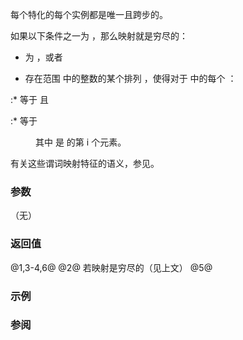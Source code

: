 {{cpp/container/mdspan/layout_stride/mapping/title|''mapping-traits''}}
{{cpp/container/mdspan/layout_stride/mapping/navbar}}
{{dcl begin}}
{{dcl|num=1|since=c++23|
static constexpr bool is_unique() noexcept;
}}
{{dcl|num=2|since=c++23|
constexpr bool is_exhaustive() const noexcept;
}}
{{dcl|num=3|since=c++23|
static constexpr bool is_strided() noexcept;
}}
{{dcl|num=4|since=c++23|
static constexpr bool is_always_unique() noexcept;
}}
{{dcl|num=5|since=c++23|
static constexpr bool is_always_exhaustive() noexcept;
}}
{{dcl|num=6|since=c++23|
static constexpr bool is_always_strided() noexcept;
}}
{{dcl end}}

{{tt|mapping}} 每个特化的每个实例都是唯一且跨步的。

如果以下条件之一为 {{c|true}}，那么映射就是穷尽的：
* {{c|rank_}} 为 {{c|0}}，或者
* 存在范围 {{range|0|rank_}} 中的整数的某个排列 {{c|p}}，使得对于 {{range|1|rank_}} 中的每个 {{c|i}}：
:* {{c|stride(p[0])}} 等于 {{c|1}} 且
:* {{c|stride(p[i])}} 等于 {{c|stride(p[i - 1]) * extents().extent(p[i - 1])}} 
: 其中 {{c|p[i]}} 是 {{c|p}} 的第 i 个元素。
{{petty|（{{lti|cpp/container/mdspan/layout_stride/mapping#成员常量|rank_}} 是 {{c/core|std::layout_stride::mapping}} 中定义的仅用于阐释的静态成员常量。）}}

有关这些谓词映射特征的语义，参见{{named req|LayoutMapping}}。

===参数===
（无）

===返回值===
@1,3-4,6@ {{c|true}}
@2@ {{c|true}} 若映射是穷尽的（见上文）
@5@ {{c|false}}

===示例===
{{example}}

===参阅===
{{todo}}

{{langlinks|de|en|es|ja|ru}}